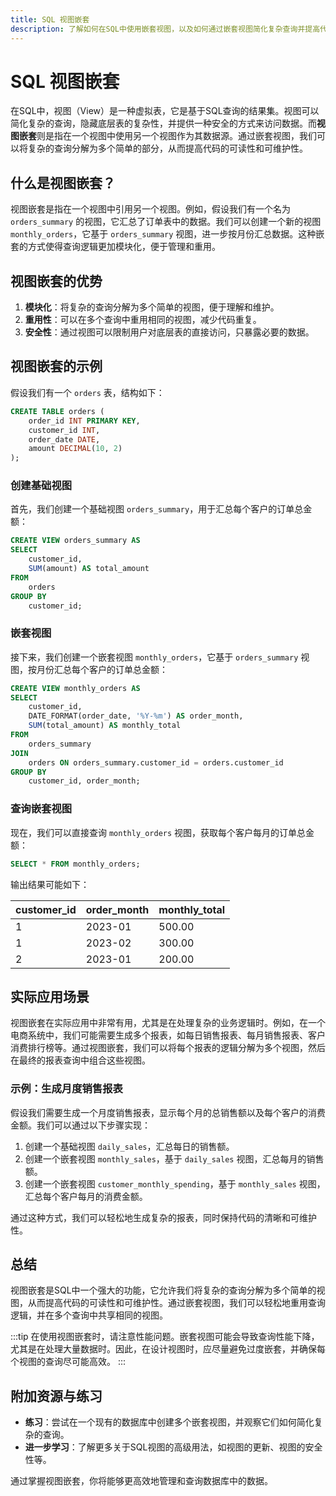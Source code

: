 ```yaml
---
title: SQL 视图嵌套
description: 了解如何在SQL中使用嵌套视图，以及如何通过嵌套视图简化复杂查询并提高代码的可读性和可维护性。
---
```


# SQL 视图嵌套

在SQL中，视图（View）是一种虚拟表，它是基于SQL查询的结果集。视图可以简化复杂的查询，隐藏底层表的复杂性，并提供一种安全的方式来访问数据。而**视图嵌套**则是指在一个视图中使用另一个视图作为其数据源。通过嵌套视图，我们可以将复杂的查询分解为多个简单的部分，从而提高代码的可读性和可维护性。

## 什么是视图嵌套？

视图嵌套是指在一个视图中引用另一个视图。例如，假设我们有一个名为 `orders_summary` 的视图，它汇总了订单表中的数据。我们可以创建一个新的视图 `monthly_orders`，它基于 `orders_summary` 视图，进一步按月份汇总数据。这种嵌套的方式使得查询逻辑更加模块化，便于管理和重用。

## 视图嵌套的优势

1. **模块化**：将复杂的查询分解为多个简单的视图，便于理解和维护。
2. **重用性**：可以在多个查询中重用相同的视图，减少代码重复。
3. **安全性**：通过视图可以限制用户对底层表的直接访问，只暴露必要的数据。

## 视图嵌套的示例

假设我们有一个 `orders` 表，结构如下：

```sql
CREATE TABLE orders (
    order_id INT PRIMARY KEY,
    customer_id INT,
    order_date DATE,
    amount DECIMAL(10, 2)
);
```

### 创建基础视图

首先，我们创建一个基础视图 `orders_summary`，用于汇总每个客户的订单总金额：

```sql
CREATE VIEW orders_summary AS
SELECT 
    customer_id,
    SUM(amount) AS total_amount
FROM 
    orders
GROUP BY 
    customer_id;
```

### 嵌套视图

接下来，我们创建一个嵌套视图 `monthly_orders`，它基于 `orders_summary` 视图，按月份汇总每个客户的订单总金额：

```sql
CREATE VIEW monthly_orders AS
SELECT 
    customer_id,
    DATE_FORMAT(order_date, '%Y-%m') AS order_month,
    SUM(total_amount) AS monthly_total
FROM 
    orders_summary
JOIN 
    orders ON orders_summary.customer_id = orders.customer_id
GROUP BY 
    customer_id, order_month;
```

### 查询嵌套视图

现在，我们可以直接查询 `monthly_orders` 视图，获取每个客户每月的订单总金额：

```sql
SELECT * FROM monthly_orders;
```

输出结果可能如下：

| customer_id | order_month | monthly_total |
|-------------|-------------|---------------|
| 1           | 2023-01     | 500.00        |
| 1           | 2023-02     | 300.00        |
| 2           | 2023-01     | 200.00        |

## 实际应用场景

视图嵌套在实际应用中非常有用，尤其是在处理复杂的业务逻辑时。例如，在一个电商系统中，我们可能需要生成多个报表，如每日销售报表、每月销售报表、客户消费排行榜等。通过视图嵌套，我们可以将每个报表的逻辑分解为多个视图，然后在最终的报表查询中组合这些视图。

### 示例：生成月度销售报表

假设我们需要生成一个月度销售报表，显示每个月的总销售额以及每个客户的消费金额。我们可以通过以下步骤实现：

1. 创建一个基础视图 `daily_sales`，汇总每日的销售额。
2. 创建一个嵌套视图 `monthly_sales`，基于 `daily_sales` 视图，汇总每月的销售额。
3. 创建一个嵌套视图 `customer_monthly_spending`，基于 `monthly_sales` 视图，汇总每个客户每月的消费金额。

通过这种方式，我们可以轻松地生成复杂的报表，同时保持代码的清晰和可维护性。

## 总结

视图嵌套是SQL中一个强大的功能，它允许我们将复杂的查询分解为多个简单的视图，从而提高代码的可读性和可维护性。通过嵌套视图，我们可以轻松地重用查询逻辑，并在多个查询中共享相同的视图。

:::tip
在使用视图嵌套时，请注意性能问题。嵌套视图可能会导致查询性能下降，尤其是在处理大量数据时。因此，在设计视图时，应尽量避免过度嵌套，并确保每个视图的查询尽可能高效。
:::

## 附加资源与练习

- **练习**：尝试在一个现有的数据库中创建多个嵌套视图，并观察它们如何简化复杂的查询。
- **进一步学习**：了解更多关于SQL视图的高级用法，如视图的更新、视图的安全性等。

通过掌握视图嵌套，你将能够更高效地管理和查询数据库中的数据。